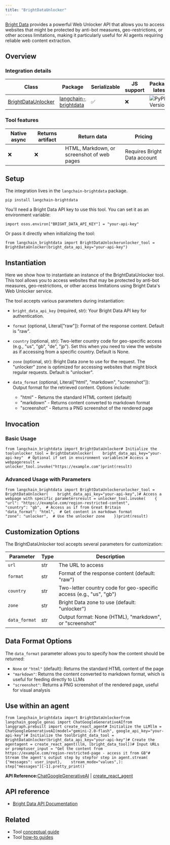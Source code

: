 ```yaml
---
title: "BrightDataUnlocker"
---
```


[Bright Data](https://brightdata.com/) provides a powerful Web Unlocker API that allows you to access websites that might be protected by anti-bot measures, geo-restrictions, or other access limitations, making it particularly useful for AI agents requiring reliable web content extraction.

## Overview

### Integration details

| Class                                                                | Package                                                                | Serializable | JS support | Package latest                                                                                     |
| -------------------------------------------------------------------- | ---------------------------------------------------------------------- | ------------ | ---------- | -------------------------------------------------------------------------------------------------- |
| [BrightDataUnlocker](https://pypi.org/project/langchain-brightdata/) | [langchain-brightdata](https://pypi.org/project/langchain-brightdata/) | ✅            | ❌          | ![PyPI - Version](/images/oss/integrations/tools/brightdata_unlocker/pypi/v/langchain-brightdata) |

### Tool features

| Native async | Returns artifact | Return data                                | Pricing                      |
| ------------ | ---------------- | ------------------------------------------ | ---------------------------- |
| ❌            | ❌                | HTML, Markdown, or screenshot of web pages | Requires Bright Data account |

## Setup

The integration lives in the `langchain-brightdata` package.

```
pip install langchain-brightdata
```

You'll need a Bright Data API key to use this tool. You can set it as an environment variable:

```
import osos.environ["BRIGHT_DATA_API_KEY"] = "your-api-key"
```

Or pass it directly when initializing the tool:

```
from langchain_brightdata import BrightDataUnlockerunlocker_tool = BrightDataUnlocker(bright_data_api_key="your-api-key")
```

## Instantiation

Here we show how to instantiate an instance of the BrightDataUnlocker tool. This tool allows you to access websites that may be protected by anti-bot measures, geo-restrictions, or other access limitations using Bright Data's Web Unlocker service.

The tool accepts various parameters during instantiation:

* `bright_data_api_key` (required, str): Your Bright Data API key for authentication.

* `format` (optional, Literal\["raw"]): Format of the response content. Default is "raw".

* `country` (optional, str): Two-letter country code for geo-specific access (e.g., "us", "gb", "de", "jp"). Set this when you need to view the website as if accessing from a specific country. Default is None.

* `zone` (optional, str): Bright Data zone to use for the request. The "unlocker" zone is optimized for accessing websites that might block regular requests. Default is "unlocker".

* `data_format` (optional, Literal\["html", "markdown", "screenshot"]): Output format for the retrieved content. Options include:

  * "html" - Returns the standard HTML content (default)
  * "markdown" - Returns content converted to markdown format
  * "screenshot" - Returns a PNG screenshot of the rendered page

## Invocation

### Basic Usage

```
from langchain_brightdata import BrightDataUnlocker# Initialize the toolunlocker_tool = BrightDataUnlocker(    bright_data_api_key="your-api-key"  # Optional if set in environment variables)# Access a webpageresult = unlocker_tool.invoke("https://example.com")print(result)
```

### Advanced Usage with Parameters

```
from langchain_brightdata import BrightDataUnlockerunlocker_tool = BrightDataUnlocker(    bright_data_api_key="your-api-key",)# Access a webpage with specific parametersresult = unlocker_tool.invoke(    {        "url": "https://example.com/region-restricted-content",        "country": "gb",  # Access as if from Great Britain        "data_format": "html",  # Get content in markdown format        "zone": "unlocker",  # Use the unlocker zone    })print(result)
```

## Customization Options

The BrightDataUnlocker tool accepts several parameters for customization:

| Parameter     | Type | Description                                                        |
| ------------- | ---- | ------------------------------------------------------------------ |
| `url`         | str  | The URL to access                                                  |
| `format`      | str  | Format of the response content (default: "raw")                    |
| `country`     | str  | Two-letter country code for geo-specific access (e.g., "us", "gb") |
| `zone`        | str  | Bright Data zone to use (default: "unlocker")                      |
| `data_format` | str  | Output format: None (HTML), "markdown", or "screenshot"            |

## Data Format Options

The `data_format` parameter allows you to specify how the content should be returned:

* `None` or `"html"` (default): Returns the standard HTML content of the page
* `"markdown"`: Returns the content converted to markdown format, which is useful for feeding directly to LLMs
* `"screenshot"`: Returns a PNG screenshot of the rendered page, useful for visual analysis

## Use within an agent

```
from langchain_brightdata import BrightDataUnlockerfrom langchain_google_genai import ChatGoogleGenerativeAIfrom langgraph.prebuilt import create_react_agent# Initialize the LLMllm = ChatGoogleGenerativeAI(model="gemini-2.0-flash", google_api_key="your-api-key")# Initialize the toolbright_data_tool = BrightDataUnlocker(bright_data_api_key="your-api-key")# Create the agentagent = create_react_agent(llm, [bright_data_tool])# Input URLs or promptuser_input = "Get the content from https://example.com/region-restricted-page - access it from GB"# Stream the agent's output step by stepfor step in agent.stream(    {"messages": user_input},    stream_mode="values",):    step["messages"][-1].pretty_print()
```

**API Reference:**[ChatGoogleGenerativeAI](https://python.langchain.com/api_reference/google_genai/chat_models/langchain_google_genai.chat_models.ChatGoogleGenerativeAI.html) | [create\_react\_agent](https://langchain-ai.github.io/langgraph/reference/prebuilt/#langgraph.prebuilt.chat_agent_executor.create_react_agent)

## API reference

* [Bright Data API Documentation](https://docs.brightdata.com/scraping-automation/web-unlocker/introduction)

## Related

* Tool [conceptual guide](/oss/concepts/tools)
* Tool [how-to guides](/oss/how_to/#tools)
